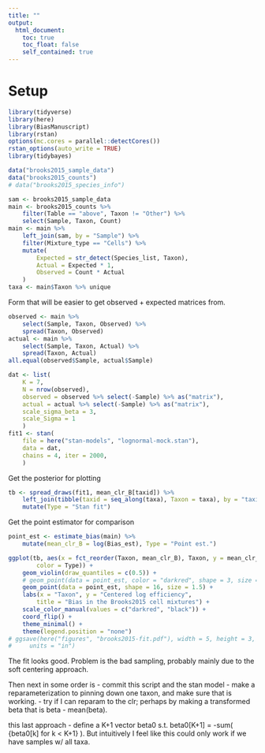 ```yaml
---
title: ""
output:
  html_document:
    toc: true
    toc_float: false
    self_contained: true
---
```



# Setup

```r
library(tidyverse)
library(here)
library(BiasManuscript)
library(rstan)
options(mc.cores = parallel::detectCores())
rstan_options(auto_write = TRUE)
library(tidybayes)
```

```r
data("brooks2015_sample_data")
data("brooks2015_counts")
# data("brooks2015_species_info")
```

```r
sam <- brooks2015_sample_data
main <- brooks2015_counts %>%
    filter(Table == "above", Taxon != "Other") %>%
    select(Sample, Taxon, Count)
main <- main %>%
    left_join(sam, by = "Sample") %>%
    filter(Mixture_type == "Cells") %>%
    mutate(
        Expected = str_detect(Species_list, Taxon),
        Actual = Expected * 1,
        Observed = Count * Actual
    )
taxa <- main$Taxon %>% unique
```

Form that will be easier to get observed + expected matrices from.
```r
observed <- main %>%
    select(Sample, Taxon, Observed) %>%
    spread(Taxon, Observed)
actual <- main %>%
    select(Sample, Taxon, Actual) %>%
    spread(Taxon, Actual)
all.equal(observed$Sample, actual$Sample)
```

```r
dat <- list(
    K = 7,
    N = nrow(observed),
    observed = observed %>% select(-Sample) %>% as("matrix"),
    actual = actual %>% select(-Sample) %>% as("matrix"),
    scale_sigma_beta = 3,
    scale_Sigma = 1
    )
fit1 <- stan(
    file = here("stan-models", "lognormal-mock.stan"),
    data = dat,
    chains = 4, iter = 2000,
    )
```

Get the posterior for plotting
```r
tb <- spread_draws(fit1, mean_clr_B[taxid]) %>%
    left_join(tibble(taxid = seq_along(taxa), Taxon = taxa), by = "taxid") %>%
    mutate(Type = "Stan fit")
```

Get the point estimator for comparison
```r
point_est <- estimate_bias(main) %>%
    mutate(mean_clr_B = log(Bias_est), Type = "Point est.")
```


```r
ggplot(tb, aes(x = fct_reorder(Taxon, mean_clr_B), Taxon, y = mean_clr_B, 
        color = Type)) +
    geom_violin(draw_quantiles = c(0.5)) +
    # geom_point(data = point_est, color = "darkred", shape = 3, size = 4) +
    geom_point(data = point_est, shape = 16, size = 1.5) +
    labs(x = "Taxon", y = "Centered log efficiency",
        title = "Bias in the Brooks2015 cell mixtures") +
    scale_color_manual(values = c("darkred", "black")) +
    coord_flip() +
    theme_minimal() +
    theme(legend.position = "none")
# ggsave(here("figures", "brooks2015-fit.pdf"), width = 5, height = 3, 
#     units = "in")
```

The fit looks good. Problem is the bad sampling, probably mainly due to the
soft centering approach.

Then next in some order is 
- commit this script and the stan model
- make a reparameterization to pinning down one taxon, and make sure that is
  working.
- try if I can reparam to the clr; perhaps by making a transformed beta that is
  beta - mean(beta).

this last approach - define a K+1 vector beta0 s.t.  beta0[K+1] = -sum(
{beta0[k] for k < K+1} ). But intuitively I feel like this could only work if
we have samples w/ all taxa.
    

